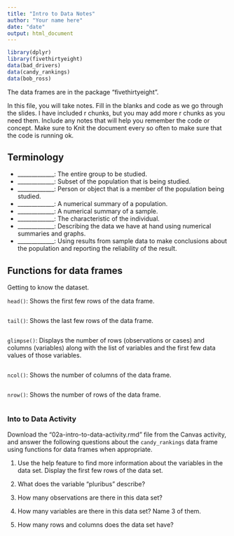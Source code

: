 ```yaml
---
title: "Intro to Data Notes"
author: "Your name here"
date: "date"
output: html_document
---
```


```r
library(dplyr)
library(fivethirtyeight)
data(bad_drivers)
data(candy_rankings)
data(bob_ross)
```

The data frames are in the package "fivethirtyeight". 

In this file, you will take notes. Fill in the blanks and code as we go through the slides. I have included r chunks, but you may add more r chunks as you need them. Include any notes that will help you remember the code or concept. Make sure to Knit the document every so often to make sure that the code is running ok. 

## Terminology
- _____________: The entire group to be studied.
- _____________: Subset of the population that is being studied.
- _____________: Person or object that is a member of the population being studied.
- _____________: A numerical summary of a population.
- _____________: A numerical summary of a sample.
- _____________: The characteristic of the individual.
- _____________: Describing the data we have at hand using numerical summaries and graphs. 
- _____________: Using results from sample data to make conclusions about the population and reporting the reliability of the result. 



## Functions for data frames

Getting to know the dataset.

`head()`: Shows the first few rows of the data frame.
```r

```


`tail()`: Shows the last few rows of the data frame. 

```r

```


`glimpse()`: Displays the number of rows (observations or cases) and columns (variables) along with the list of variables and the first few data values of those variables.

```r

```


`ncol()`: Shows the number of columns of the data frame. 
```r

```


`nrow()`: Shows the number of rows of the data frame.

```r

```


### Into to Data Activity

Download the "02a-intro-to-data-activity.rmd" file from the Canvas activity, and answer the following questions about the `candy_rankings` data frame using functions for data frames when appropriate.

1. Use the help feature to find more information about the variables in the data set. Display the first few rows of the data set.  

2. What does the variable "pluribus" describe? 

3. How many observations are there in this data set?

4. How many variables are there in this data set? Name 3 of them. 

5. How many rows and columns does the data set have?

